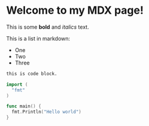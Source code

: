 # Welcome to my MDX page!

This is some **bold** and _italics_ text.

This is a list in markdown:

- One
- Two
- Three

```bash
this is code block.
```



```go
import (
  "fmt"
)

func main() {
  fmt.Println("Hello world")
}

```
